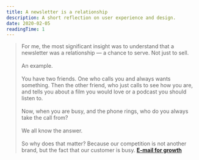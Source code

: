 ```yaml
---
title: A newsletter is a relationship
description: A short reflection on user experience and design.
date: 2020-02-05
readingTime: 1
---
```


>For me, the most significant insight was to understand that a newsletter was a relationship — a chance to serve. Not just to sell.
<br /><br />
An example.
<br /><br />
You have two friends. One who calls you and always wants something. Then the other friend, who just calls to see how you are, and tells you about a film you would love or a podcast you should listen to.
<br /><br />
Now, when you are busy, and the phone rings, who do you always take the call from?
<br /><br />
We all know the answer.
<br /><br />
So why does that matter? Because our competition is not another brand, but the fact that our customer is busy. **<a href="https://www.dolectures.online/email-for-growth">E-mail for growth</a>**